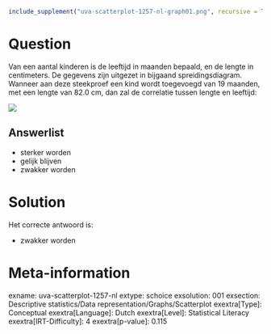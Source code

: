 ```r
include_supplement("uva-scatterplot-1257-nl-graph01.png", recursive = TRUE)
```

Question
========

Van een aantal kinderen is de leeftijd in maanden bepaald, en de lengte
in centimeters. De gegevens zijn uitgezet in bijgaand
spreidingsdiagram.\
Wanneer aan deze steekproef een kind wordt toegevoegd van 19 maanden,
met een lengte van 82.0 cm, dan zal de correlatie tussen lengte en
leeftijd:

![](uva-scatterplot-1257-nl-graph01.png)

Answerlist
----------

* sterker worden
* gelijk blijven
* zwakker worden

Solution
========

Het correcte antwoord is: 

* zwakker worden

Meta-information
================
exname: uva-scatterplot-1257-nl
extype: schoice
exsolution: 001
exsection: Descriptive statistics/Data representation/Graphs/Scatterplot
exextra[Type]: Conceptual
exextra[Language]: Dutch
exextra[Level]: Statistical Literacy
exextra[IRT-Difficulty]: 4
exextra[p-value]: 0.115
